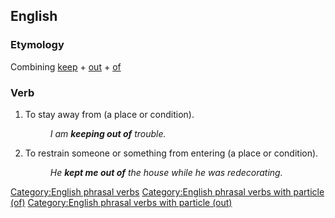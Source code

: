 ==English==

===Etymology===
Combining [[keep]] + [[out]] + [[of]]

===Verb===
{{head|en|verb}}

# To stay away from (a place or condition).
#: ''I am '''keeping out of''' trouble.''
# To restrain someone or something from entering (a place or condition).
#: ''He '''kept me out of''' the house while he was redecorating.''

[[Category:English phrasal verbs]]
[[Category:English phrasal verbs with particle (of)]]
[[Category:English phrasal verbs with particle (out)]]